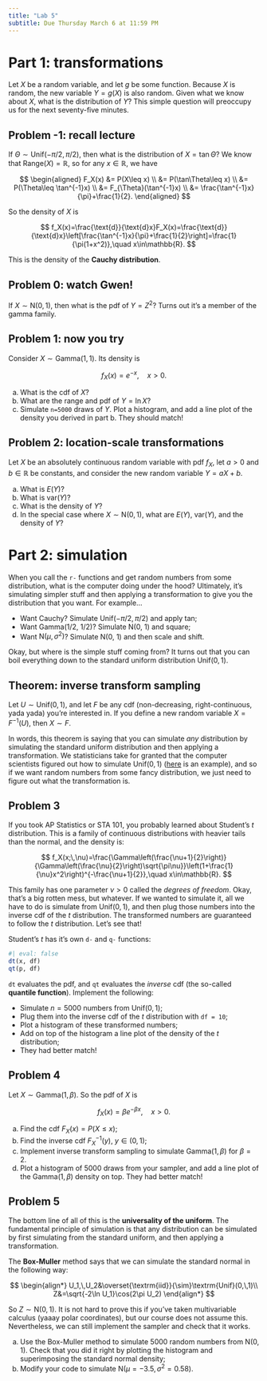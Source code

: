 ```yaml
---
title: "Lab 5"
subtitle: Due Thursday March 6 at 11:59 PM
---
```


# Part 1: transformations

Let $X$ be a random variable, and let $g$ be some function. Because $X$ is random, the new variable $Y=g(X)$ is also random. Given what we know about $X$, what is the distribution of $Y$? This simple question will preoccupy us for the next seventy-five minutes.

## Problem -1: recall lecture

If $\Theta\sim\text{Unif}(-\pi/2,\,\pi/2)$, then what is the distribution of $X=\tan\Theta$? We know that $\text{Range}(X)=\mathbb{R}$, so for any $x\in\mathbb{R}$, we have 

$$
\begin{aligned}
F_X(x)
&=
P(X\leq x)
\\
&=
P(\tan\Theta\leq x)
\\
&=
P(\Theta\leq \tan^{-1}x)
\\
&=
F_{\Theta}(\tan^{-1}x)
\\
&=
\frac{\tan^{-1}x}{\pi}+\frac{1}{2}.
\end{aligned}
$$

So the density of $X$ is

$$
f_X(x)=\frac{\text{d}}{\text{d}x}F_X(x)=\frac{\text{d}}{\text{d}x}\left[\frac{\tan^{-1}x}{\pi}+\frac{1}{2}\right]=\frac{1}{\pi(1+x^2)},\quad x\in\mathbb{R}.
$$

This is the density of the **Cauchy distribution**.

## Problem 0: watch Gwen!

If $X\sim\text{N}(0,\, 1)$, then what is the pdf of $Y=Z^2$? Turns out it's a member of the gamma family.

## Problem 1: now you try

Consider $X\sim \text{Gamma}(1,\,1)$. Its density is 

$$
f_X(x)=e^{-x},\quad x>0.
$$

a. What is the cdf of $X$?
b. What are the range and pdf of $Y=\ln X$?
c. Simulate `n=5000` draws of $Y$. Plot a histogram, and add a line plot of the density you derived in part b. They should match!

## Problem 2: location-scale transformations

Let $X$ be an absolutely continuous random variable with pdf $f_X$, let $a>0$ and $b\in\mathbb{R}$ be constants, and consider the new random variable $Y=aX+b$. 

a. What is $E(Y)$?
b. What is $\text{var}(Y)$?
c. What is the density of $Y$?
d. In the special case where $X\sim\text{N}(0,\,1)$, what are $E(Y)$, $\text{var}(Y)$, and the density of $Y$?

# Part 2: simulation

When you call the `r-` functions and get random numbers from some distribution, what is the computer doing under the hood? Ultimately, it's simulating simpler stuff and then applying a transformation to give you the distribution that you want. For example...

- Want Cauchy? Simulate $\text{Unif}(-\pi/2,\,\pi/2)$ and apply tan;
- Want Gamma(1/2, 1/2)? Simulate N(0, 1) and square;
- Want $\text{N}(\mu,\,\sigma^2)$? Simulate N(0, 1) and then scale and shift.

Okay, but where is the simple stuff coming from? It turns out that you can boil everything down to the standard uniform distribution $\text{Unif}(0,\, 1)$.

::: callout-note
## Theorem: inverse transform sampling

Let $U\sim \text{Unif}(0,\, 1)$, and let $F$ be any cdf (non-decreasing, right-continuous, yada yada) you're interested in. If you define a new random variable $X=F^{-1}(U)$, then $X\sim F$.
:::

In words, this theorem is saying that you can simulate *any* distribution by simulating the standard uniform distribution and then applying a transformation. We statisticians take for granted that the computer scientists figured out how to simulate $\text{Unif}(0,\, 1)$ ([here](https://en.wikipedia.org/wiki/Mersenne_Twister) is an example), and so if we want random numbers from some fancy distribution, we just need to figure out what the transformation is.

## Problem 3

If you took AP Statistics or STA 101, you probably learned about Student's $t$ distribution. This is a family of continuous distributions with heavier tails than the normal, and the density is:

$$
f_X(x;\,\nu)=\frac{\Gamma\left(\frac{\nu+1}{2}\right)}{\Gamma\left(\frac{\nu}{2}\right)\sqrt{\pi\nu}}\left(1+\frac{1}{\nu}x^2\right)^{-\frac{\nu+1}{2}},\quad x\in\mathbb{R}.
$$

This family has one parameter $\nu>0$ called the *degrees of freedom*. Okay, that's a big rotten mess, but whatever. If we wanted to simulate it, all we have to do is simulate from $\text{Unif}(0,\, 1)$, and then plug those numbers into the inverse cdf of the $t$ distribution. The transformed numbers are guaranteed to follow the $t$ distribution. Let's see that!

Student's $t$ has it's own `d-` and `q-` functions:

```r
#| eval: false
dt(x, df)
qt(p, df)
```

`dt` evaluates the pdf, and `qt` evaluates the *inverse* cdf (the so-called **quantile function**). Implement the following:

- Simulate $n=5000$ numbers from $\text{Unif}(0,\, 1)$;
- Plug them into the inverse cdf of the $t$ distribution with `df = 10`;
- Plot a histogram of these transformed numbers;
- Add on top of the histogram a line plot of the density of the $t$ distribution;
- They had better match!

## Problem 4

Let $X\sim\text{Gamma}(1,\,\beta)$. So the pdf of $X$ is 

$$
f_X(x)=\beta e^{-\beta x},\quad x>0.
$$

a. Find the cdf $F_X(x)=P(X\leq x)$;
b. Find the inverse cdf $F_X^{-1}(y)$, $y\in(0,\,1)$;
c. Implement inverse transform sampling to simulate $\text{Gamma}(1,\,\beta)$ for $\beta = 2$.
d. Plot a histogram of 5000 draws from your sampler, and add a line plot of the $\text{Gamma}(1,\,\beta)$ density on top. They had better match!

## Problem 5

The bottom line of all of this is the **universality of the uniform**. The fundamental principle of simulation is that any distribution can be simulated by first simulating from the standard uniform, and then applying a transformation. 

The **Box-Muller** method says that we can simulate the standard normal in the following way:

$$
\begin{align*}
U_1,\,U_2&\overset{\textrm{iid}}{\sim}\textrm{Unif}(0,\,1)\\
Z&=\sqrt{-2\ln U_1}\cos(2\pi U_2)
\end{align*}
$$

So $Z\sim\text{N}(0,\,1)$. It is not hard to prove this if you've taken multivariable calculus (yaaay polar coordinates), but our course does not assume this. Nevertheless, we can still implement the sampler and check that it works.

a. Use the Box-Muller method to simulate 5000 random numbers from N(0, 1). Check that you did it right by plotting the histogram and superimposing the standard normal density;
b. Modify your code to simulate $\text{N}(\mu=-3.5,\,\sigma^2=0.58)$.
